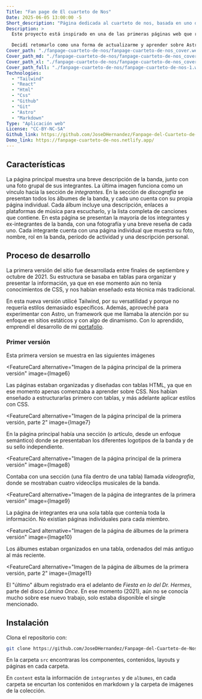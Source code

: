 ```yaml
---
Title: "Fan page de El cuarteto de Nos"
Date: 2025-06-05 13:00:00 -5
Short_description: "Página dedicada al cuarteto de nos, basada en uno de mis primeros proyectos."
Description: >
  Este proyecto está inspirado en una de las primeras páginas web que realicé, por eso mantiene un diseño simple pero coherente. Nace de mi gusto y admiración por El Cuarteto de Nos.

  Decidí retomarlo como una forma de actualizarme y aprender sobre Astro, esta vez con más conocimientos y experiencia que cuando hice la versión original.
Cover_path: "./fanpage-cuarteto-de-nos/fanpage-cuarteto-de-nos_cover.webp"
Cover_path_md: "./fanpage-cuarteto-de-nos/fanpage-cuarteto-de-nos_cover-md.webp"
Cover_path_xl: "./fanpage-cuarteto-de-nos/fanpage-cuarteto-de-nos_cover-xl.webp"
Cover_path_full: "./fanpage-cuarteto-de-nos/fanpage-cuarteto-de-nos-1.webp"
Technologies:
  - "Tailwind"
  - "React"
  - "Html"
  - "Css"
  - "Github"
  - "Git"
  - "Astro"
  - "Markdown"
Type: "Aplicación web"
License: "CC-BY-NC-SA"
Github_link: https://github.com/JoseDHernandez/Fanpage-del-Cuarteto-de-Nos
Demo_link: https://fanpage-cuarteto-de-nos.netlify.app/
---
```




<HeroProject
  Img={Image1}
  Title={frontmatter.Title}
  Description={frontmatter.Description}
  Technologies={frontmatter.Technologies}
  Github_link={frontmatter.Github_link}
  Demo_link={frontmatter?.Demo_link}
  License={frontmatter.License}
  Release={frontmatter.Date}
/>

## Características

<FeatureCard title="Introducción" image={Image1}>
  La página principal muestra una breve descripción de la banda, junto con una
  foto grupal de sus integrantes. La última imagen funciona como un vínculo
  hacia la sección de <em>integrantes</em>.
</FeatureCard>

<FeatureCard title="Discografía" image={Image2}>
  En la sección de <em>discografía</em> se presentan todos los álbumes de la
  banda, y cada uno cuenta con su propia página individual.
</FeatureCard>

<FeatureCard title="Información de cada álbum" image={Image3}>
  Cada álbum incluye una descripción, enlaces a plataformas de música para
  escucharlo, y la lista completa de canciones que contiene.
</FeatureCard>

<FeatureCard title="Integrantes de la banda" image={Image4}>
  En esta página se presentan la mayoría de los integrantes y ex-integrantes de
  la banda, con una fotografía y una breve reseña de cada uno.
</FeatureCard>

<FeatureCard title="Información de cada integrante" image={Image5}>
  Cada integrante cuenta con una página individual que muestra su foto, nombre,
  rol en la banda, período de actividad y una descripción personal.
</FeatureCard>

## Proceso de desarrollo

La primera versión del sitio fue desarrollada entre finales de septiembre y octubre de 2021. Su estructura se basaba en tablas para organizar y presentar la información, ya que en ese momento aún no tenía conocimientos de CSS, y nos habían enseñado esta técnica más tradicional.

En esta nueva versión utilicé Tailwind, por su versatilidad y porque no requería estilos demasiado específicos. Además, aproveché para experimentar con Astro, un framework que me llamaba la atención por su enfoque en sitios estáticos y con algo de dinamismo. Con lo aprendido, emprendí el desarrollo de mi [portafolio](/proyectos/portafolio).

### Primer versión

Esta primera version se muestra en las siguientes imágenes

<FeatureCard
  alternative="Imagen de la página principal de la primera versión"
  image={Image6}
>
  Las páginas estaban organizadas y diseñadas con tablas HTML, ya que en ese
  momento apenas comenzaba a aprender sobre CSS. Nos habían enseñado a
  estructurarlas primero con tablas, y más adelante aplicar estilos con CSS.
</FeatureCard>

<FeatureCard
  alternative="Imagen de la página principal de la primera versión, parte 2"
  image={Image7}
>
  En la página principal había una sección (o artículo, desde un enfoque
  semántico) donde se presentaban los diferentes logotipos de la banda y de su
  sello independiente.
</FeatureCard>

<FeatureCard
  alternative="Imagen de la página principal de la primera versión"
  image={Image8}
>
  Contaba con una sección (una fila dentro de una tabla) llamada _videografía_,
  donde se mostraban cuatro videoclips musicales de la banda.
</FeatureCard>

<FeatureCard
  alternative="Imagen de la página de integrantes de la primera versión"
  image={Image9}
>
  La página de integrantes era una sola tabla que contenía toda la información.
  No existían páginas individuales para cada miembro.
</FeatureCard>

<FeatureCard
  alternative="Imagen de la página de álbumes de la primera versión"
  image={Image10}
>
  Los álbumes estaban organizados en una tabla, ordenados del más antiguo al más
  reciente.
</FeatureCard>

<FeatureCard
  alternative="Imagen de la página de álbumes de la primera versión, parte 2"
  image={Image11}
>
  El "último" álbum registrado era el adelanto de _Fiesta en lo del Dr. Hermes_,
  parte del disco _Lámina Once_. En ese momento (2021), aún no se conocía mucho
  sobre ese nuevo trabajo, solo estaba disponible el single mencionado.
</FeatureCard>

## Instalación

Clona el repositorio con:

```bash
git clone https://github.com/JoseDHernandez/Fanpage-del-Cuarteto-de-Nos.git
```

En la carpeta `src` encontraras los componentes, contenidos, layouts y páginas en cada carpeta.

En `content` esta la información de `integrantes` y de `albumes`, en cada carpeta se encurtan los contenidos en markdown y la carpeta de imágenes de la colección.
